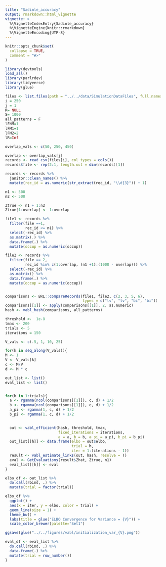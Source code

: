 ```yaml
---
title: "Sadinle_accuracy"
output: rmarkdown::html_vignette
vignette: >
  %\VignetteIndexEntry{Sadinle_accuracy}
  %\VignetteEngine{knitr::rmarkdown}
  %\VignetteEncoding{UTF-8}
---
```


```r
knitr::opts_chunk$set(
  collapse = TRUE,
  comment = "#>"
)
```

```r
library(devtools)
load_all()
library(parlrdev)
library(tidyverse)
library(glue)
```


```r

files <- list.files(path = "../../data/SimulationDataFiles", full.names = T)
i = 250
j = 1
R= NULL
S= 1000
all_patterns = F
lFNM=1
lFM1=1
lFM2=2
lR=Inf

overlap_vals <- c(50, 250, 450)

overlap <- overlap_vals[j]
records <- read_csv(files[i], col_types = cols())
records$file <- rep(2:1, length.out = dim(records)[1])

records <- records %>% 
  janitor::clean_names() %>% 
  mutate(rec_id = as.numeric(str_extract(rec_id, "\\d{3}")) + 1)

n1 <- 500
n2 <- 500

Ztrue <- n1 + 1:n2
Ztrue[1:overlap] <- 1:overlap

file1 <- records %>% 
  filter(file ==1,
         rec_id <= n1) %>% 
  select(-rec_id) %>% 
  as.matrix(.) %>% 
  data.frame(.) %>% 
  mutate(occup = as.numeric(occup))

file2 <- records %>% 
  filter(file == 2,
         rec_id %in% c(1:overlap, (n1 +1):(1000 - overlap))) %>% 
  select(-rec_id) %>% 
  as.matrix() %>% 
  data.frame(.) %>% 
  mutate(occup = as.numeric(occup))


comparisons <- BRL::compareRecords(file1, file2, c(2, 3, 5, 6),
                                   types = c("lv", "lv", "bi", "bi"))
comparisons[[1]] <- apply(comparisons[[1]], 2, as.numeric)
hash <- vabl_hash(comparisons, all_patterns)

threshold <-  1e-8
tmax <- 200
trials <- 5
iterations = 150

V_vals <- c(.5, 1, 10, 25)

for(k in seq_along(V_vals)){
M <- 1
V <- V_vals[k]
c <- M/V
d <- M * c

out_list <- list()
eval_list <- list()


for(h in 1:trials){
  a <- rgamma(ncol(comparisons[[1]]), c, d) + 1/2
  b <- rgamma(ncol(comparisons[[1]]), c, d) + 1/2
  a_pi <- rgamma(1, c, d) + 1/2
  b_pi <- rgamma(1, c, d) + 1/2
  

  out <- vabl_efficient(hash, threshold, tmax, 
                        fixed_iterations = iterations,
                        a = a, b = b, a_pi = a_pi, b_pi = b_pi)
  out_list[[h]] <- data.frame(elbo = out$elbo,
                              trial = h, 
                              iter = 1:(iterations - 1))
  result <- vabl_estimate_links(out, hash, resolve = T)
  eval <- GetEvaluations(result$Zhat, Ztrue, n1)
  eval_list[[h]] <- eval
}

elbo_df <- out_list %>% 
  do.call(rbind, .) %>% 
  mutate(trial = factor(trial))

elbo_df %>% 
  ggplot() +
  aes(x = iter, y = elbo, color = trial) +
  geom_line(size = 1) +
  theme_bw() +
  labs(title = glue("ELBO Convergence for Variance = {V}")) +
  scale_color_brewer(palette="Set1")

ggsave(glue("../../figures/vabl/initialization_var_{V}.png"))

eval_df <- eval_list %>% 
  do.call(rbind, .) %>% 
  data.frame(.) %>% 
  mutate(trial = row_number())
}

```

